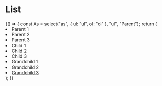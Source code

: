 
<Meta title="Objects|List" component={List} />

# List

<Preview>
  <Story name="default">
    {() => {
      const As = select("as", { ul: "ul", ol: "ol" }, "ul", "Parent");
      return (
        <List
          as={As}
          unstyled={boolean("unstyled", false, "Parent")}
          inline={boolean("inline", false, "Parent")}
          striped={select(
            "striped",
            {
              "": null,
              horizontal: "horizontal",
              vertical: "vertical",
            },
            null,
            "Parent"
          )}
          size={select("size", { "": null, lg: "lg" }, null, "Parent")}
          linkBlock={boolean("linkBlock", false, "Parent")}
        >
          <li>Parent 1</li>
          <li>Parent 2</li>
          <li>
            Parent 3
            <As>
              <li>Child 1</li>
              <li>Child 2</li>
              <li>
                Child 3
                <As>
                  <li>Grandchild 1</li>
                  <li>Grandchild 2</li>
                  <li>
                    <a href="!#">Grandchild 3</a>
                  </li>
                </As>
              </li>
            </As>
          </li>
        </List>
      );
    }}
  </Story>
</Preview>
